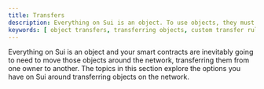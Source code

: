 ```yaml
---
title: Transfers
description: Everything on Sui is an object. To use objects, they must be transferred between owners, which can be an address or another object. 
keywords: [ object transfers, transferring objects, custom transfer rules, transfer to an object, transfer objects ]
---
```


Everything on Sui is an object and your smart contracts are inevitably going to need to move those objects around the network, transferring them from one owner to another. The topics in this section explore the options you have on Sui around transferring objects on the network.

<div className="card-container">
<Card title="Custom Transfer Rules" href="/concepts/transfers/custom-rules">
</Card>
<Card title="Transfer to Object" href="/concepts/transfers/transfer-to-object">
</Card>
</div>